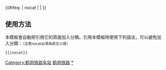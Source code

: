{{鐵道路線|
|lua=1
| 模板名稱 = 鹤岗铁路
| 名稱 = [[鹤岗铁路]]
| 代表色 = #0033c9
| Logo = [[File:China Railways.svg|17px]]
| 背景顏色 = #FFFFFF
| 車站列表 = 莲江口 ~ 莲北 ~ 半截河 ~ 鹤立 ~ 新华 ~ 峻德 ~ 富力 ~ 大陆 ~ 鹤岗
}}
<includeonly>{{#ifeq: {{{1}}} | nocat | <!--空--> | [[Category:鹤岗铁路车站]] }}</includeonly><noinclude>

== 使用方法 ==
本模板會自動把引用它的頁面加入分類。引用本模板時使用下列語法，可以避免加入分類：<small>（注意nocat必須為英文小寫）</small>
 <nowiki>{{</nowiki>{{PAGENAME}}<nowiki>|nocat}}</nowiki>
[[Category:中國鐵路路線模板|鹤岗铁路]]
[[Category:鹤岗铁路车站|*]]
</noinclude>